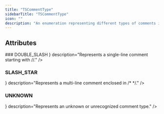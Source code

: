```yaml
---
title: "TSCommentType"
sidebarTitle: "TSCommentType"
icon: ""
description: "An enumeration representing different types of comments in TypeScript. Represents the possible types of comments that can be used in TypeScript code, including double slash comments (//), slash star comments (/* */), and unknown comment types."
---
```


<GithubLinkNote link="https://github.com/codegen-sh/codegen-sdk/blob/develop/src/codegen/sdk/typescript/statements/comment.py#L11-L26" />


## Attributes
<HorizontalDivider />
### <span className="text-primary">DOUBLE_SLASH</span>
<HorizontalDivider light={true} />
<Attribute type={ <span></span> } description="Represents a single-line comment starting with //." />

### <span className="text-primary">SLASH_STAR</span>
<HorizontalDivider light={true} />
<Attribute type={ <span></span> } description="Represents a multi-line comment enclosed in /* */." />

### <span className="text-primary">UNKNOWN</span>
<HorizontalDivider light={true} />
<Attribute type={ <span></span> } description="Represents an unknown or unrecognized comment type." />



